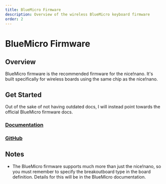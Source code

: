 ```yaml
---
title: BlueMicro Firmware
description: Overview of the wireless BlueMicro keyboard firmware
order: 2
---
```


# BlueMicro Firmware

## Overview
BlueMicro firmware is the recommended firmware for the nice!nano. It's built specifically for wireless boards using the same chip as the nice!nano.

## Get Started
Out of the sake of not having outdated docs, I will instead point towards the official BlueMicro firmware docs.

### [Documentation](http://bluemicro.jpconstantineau.com/#)

### [GitHub](https://github.com/jpconstantineau/BlueMicro_BLE)

## Notes
 - The BlueMicro firmware supports much more than just the nice!nano, so you must remember to specify the breakoutboard type in the board definition. Details for this will be in the BlueMicro documentation.
